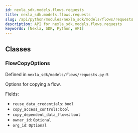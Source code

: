 ```yaml
---
id: nexla_sdk.models.flows.requests
title: nexla_sdk.models.flows.requests
slug: /api/python/modules/nexla_sdk/models/flows/requests
description: API for nexla_sdk.models.flows.requests
keywords: [Nexla, SDK, Python, API]
---
```


## Classes

### FlowCopyOptions

Defined in `nexla_sdk/models/flows/requests.py:5`

Options for copying a flow.

Fields:

- `reuse_data_credentials`: `bool`
- `copy_access_controls`: `bool`
- `copy_dependent_data_flows`: `bool`
- `owner_id`: `Optional`
- `org_id`: `Optional`

